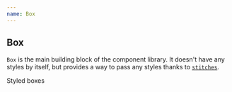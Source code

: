 ```yaml
---
name: Box
---
```



## Box

`Box` is the main building block of the component library. It doesn't have any styles by itself,
but provides a way to pass any styles thanks to [`stitches`](https://stitches.dev/).

<Playground>
  <Box display="grid" gridTemplate="100px / 100px 100px" gap="4" aria-selected="false">
    <Box bc="$gray200" textAlign="center">
      Styled
    </Box>
    <Box bc="$indigo600" textAlign="center" color="white">
      boxes
    </Box>
  </Box>
</Playground>
